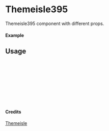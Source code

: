 
<Meta of={Themeisle395} title="Themeisle/Themeisle395" />

# Themeisle395

Themeisle395 component with different props.

#### Example

<Canvas of={Themeisle395.Primary} />

## Usage

```ts
import { Themeisle395 } from "yadl-ui";

const Example = () => {
  return (
      <Themeisle395 />
  );
};

export default Example;
```

#### Credits
[Themeisle](https://themeisle.com/illustrations)
